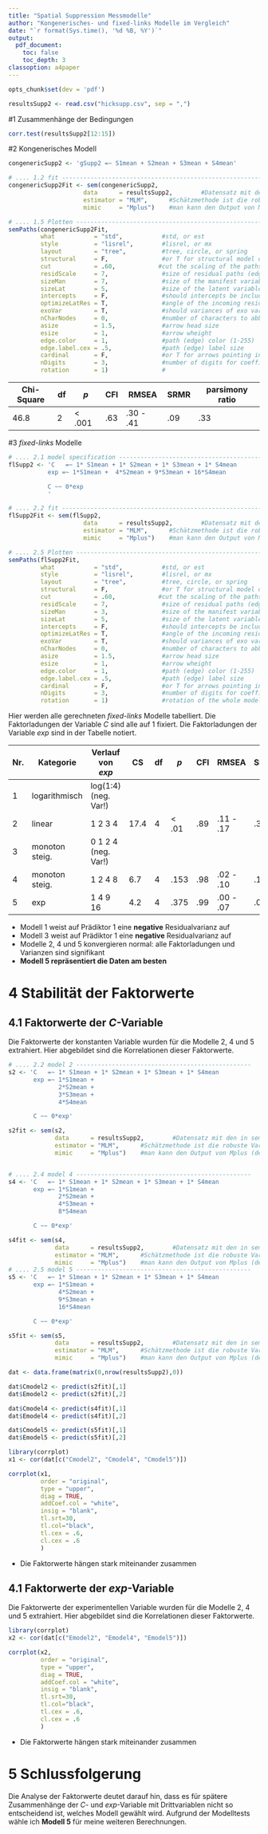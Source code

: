```yaml
---
title: "Spatial Suppression Messmodelle"
author: "Kongenerisches- und fixed-links Modelle im Vergleich"
date: "`r format(Sys.time(), '%d %B, %Y')`"
output:
  pdf_document:
    toc: false
    toc_depth: 3
classoption: a4paper
---
```


```r
opts_chunk$set(dev = 'pdf')
```

```r
resultsSupp2 <- read.csv("hicksupp.csv", sep = ",")
```

#1 Zusammenhänge der Bedingungen
```r
corr.test(resultsSupp2[12:15])
```


#2 Kongenerisches Modell
```r
congenericSupp2 <- 'gSupp2 =~ S1mean + S2mean + S3mean + S4mean'

# .... 1.2 fit -----------------------------------------------------------------
congenericSupp2Fit <- sem(congenericSupp2,
                     data      = resultsSupp2,        #Datensatz mit den in sem.model verwendeten Variable
                     estimator = "MLM",      #Schätzmethode ist die robuste Variante von ML
                     mimic     = "Mplus")    #man kann den Output von Mplus (default ist EQS)

# .... 1.5 Plotten -------------------------------------------------------------
semPaths(congenericSupp2Fit,
         what           = "std",           #std, or est
         style          = "lisrel",        #lisrel, or mx
         layout         = "tree",          #tree, circle, or spring
         structural     = F,               #or T for structural model only
         cut            = .60,            #cut the scaling of the paths (edges) at this value
         residScale     = 7,               #size of residual paths (edges)
         sizeMan        = 7,               #size of the manifest variables
         sizeLat        = 5,               #size of the latent variables
         intercepts     = F,               #should intercepts be included?
         optimizeLatRes = T,               #angle of the incoming residuals is optimized
         exoVar         = T,               #should variances of exo variables be plotted?
         nCharNodes     = 0,               #number of characters to abbreviate node labels
         asize          = 1.5,             #arrow head size
         esize          = 1,               #arrow wheight
         edge.color     = 1,               #path (edge) color (1-255)
         edge.label.cex = .5,              #path (edge) label size
         cardinal       = F,               #or T for arrows pointing in the middle of a variable
         nDigits        = 3,               #number of digits for coeffiecients
         rotation       = 1)               #
```



Chi-Square | df   |     *p* | CFI |   RMSEA   | SRMR | parsimony ratio |
---------- | ---- | ------- | --- | --------- | ---- | --------------- |
      46.8 |   2  |  < .001 | .63 | .30 - .41 | .09  |             .33 |




#3 *fixed-links* Modelle
```r
# .... 2.1 model specification -------------------------------------------------
flSupp2 <- 'C   =~ 1* S1mean + 1* S2mean + 1* S3mean + 1* S4mean
           exp =~ 1*S1mean +  4*S2mean + 9*S3mean + 16*S4mean

           C ~~ 0*exp
           '

# .... 2.2 fit -----------------------------------------------------------------
flSupp2Fit <- sem(flSupp2,
                     data      = resultsSupp2,        #Datensatz mit den in sem.model verwendeten Variable
                     estimator = "MLM",      #Schätzmethode ist die robuste Variante von ML
                     mimic     = "Mplus")    #man kann den Output von Mplus (default ist EQS)

# .... 2.5 Plotten -------------------------------------------------------------
semPaths(flSupp2Fit,
         what           = "std",           #std, or est
         style          = "lisrel",        #lisrel, or mx
         layout         = "tree",          #tree, circle, or spring
         structural     = F,               #or T for structural model only
         cut            = .60,            #cut the scaling of the paths (edges) at this value
         residScale     = 7,               #size of residual paths (edges)
         sizeMan        = 3,               #size of the manifest variables
         sizeLat        = 5,               #size of the latent variables
         intercepts     = F,               #should intercepts be included?
         optimizeLatRes = T,               #angle of the incoming residuals is optimized
         exoVar         = T,               #should variances of exo variables be plotted?
         nCharNodes     = 0,               #number of characters to abbreviate node labels
         asize          = 1.5,             #arrow head size
         esize          = 1,               #arrow wheight
         edge.color     = 1,               #path (edge) color (1-255)
         edge.label.cex = .5,              #path (edge) label size
         cardinal       = F,               #or T for arrows pointing in the middle of a variable
         nDigits        = 3,               #number of digits for coeffiecients
         rotation       = 1)               #rotation of the whole model (1,2,3,4)
```

Hier werden alle gerechneten *fixed-links* Modelle tabelliert. Die Faktorladungen der Variable *C*
sind alle auf 1 fixiert. Die Faktorladungen der Variable *exp* sind in der Tabelle notiert.

Nr. | Kategorie      | Verlauf von *exp*    |   CS  | df   |     *p* | CFI |   RMSEA   | SRMR |
--- | -------------- | -------------------- | ----- | ---- | ------- | --- | --------- | ---- |
1   | logarithmisch  | log(1:4) (neg. Var!) |       |      |         |     |           |      |
2   | linear         | 1 2 3 4              |  17.4 |   4  |   < .01 | .89 | .11 - .17 | .34  |
3   | monoton steig. | 0 1 2 4 (neg. Var!)  |       |      |         |     |           |      |
4   | monoton steig. | 1 2 4 8              |   6.7 |   4  |    .153 | .98 | .02 - .10 | .12  |
5   | exp            | 1 4 9 16             |   4.2 |   4  |    .375 | .99 | .00 - .07 | .06  |

* Modell 1 weist auf Prädiktor 1 eine **negative** Residualvarianz auf
* Modell 3 weist auf Prädiktor 1 eine **negative** Residualvarianz auf
* Modelle 2, 4 und 5 konvergieren normal: alle Faktorladungen und Varianzen sind signifikant
* **Modell 5 repräsentiert die Daten am besten**
\pagebreak

# 4 Stabilität der Faktorwerte
## 4.1 Faktorwerte der *C*-Variable
Die Faktorwerte der konstanten Variable wurden für die Modelle 2, 4 und 5 extrahiert. Hier abgebildet
sind die Korrelationen dieser Faktorwerte.

```r
# .... 2.2 model 2 -------------------------------------------------
s2 <- 'C   =~ 1* S1mean + 1* S2mean + 1* S3mean + 1* S4mean
       exp =~ 1*S1mean +  
              2*S2mean + 
              3*S3mean + 
              4*S4mean

       C ~~ 0*exp'

s2fit <- sem(s2,
             data      = resultsSupp2,        #Datensatz mit den in sem.model verwendeten Variable
             estimator = "MLM",      #Schätzmethode ist die robuste Variante von ML
             mimic     = "Mplus")    #man kann den Output von Mplus (default ist EQS)


# .... 2.4 model 4 -------------------------------------------------
s4 <- 'C   =~ 1* S1mean + 1* S2mean + 1* S3mean + 1* S4mean
       exp =~ 1*S1mean +  
              2*S2mean + 
              4*S3mean + 
              8*S4mean

       C ~~ 0*exp'

s4fit <- sem(s4,
             data      = resultsSupp2,        #Datensatz mit den in sem.model verwendeten Variable
             estimator = "MLM",      #Schätzmethode ist die robuste Variante von ML
             mimic     = "Mplus")    #man kann den Output von Mplus (default ist EQS)
# .... 2.5 model 5 -------------------------------------------------
s5 <- 'C   =~ 1* S1mean + 1* S2mean + 1* S3mean + 1* S4mean
       exp =~ 1*S1mean +  
              4*S2mean + 
              9*S3mean + 
              16*S4mean

       C ~~ 0*exp'

s5fit <- sem(s5,
             data      = resultsSupp2,        #Datensatz mit den in sem.model verwendeten Variable
             estimator = "MLM",      #Schätzmethode ist die robuste Variante von ML
             mimic     = "Mplus")    #man kann den Output von Mplus (default ist EQS)

dat <- data.frame(matrix(0,nrow(resultsSupp2),0))

dat$Cmodel2 <- predict(s2fit)[,1]
dat$Emodel2 <- predict(s2fit)[,2]

dat$Cmodel4 <- predict(s4fit)[,1]
dat$Emodel4 <- predict(s4fit)[,2]

dat$Cmodel5 <- predict(s5fit)[,1]
dat$Emodel5 <- predict(s5fit)[,2]
```

```r
library(corrplot)
x1 <- cor(dat[c("Cmodel2", "Cmodel4", "Cmodel5")])

corrplot(x1,
         order = "original",
         type = "upper",
         diag = TRUE,
         addCoef.col = "white",
         insig = "blank",
         tl.srt=30,
         tl.col="black",
         tl.cex = .6,
         cl.cex = .6
         )
```

* Die Faktorwerte hängen stark miteinander zusammen
\pagebreak

## 4.1 Faktorwerte der *exp*-Variable
Die Faktorwerte der experimentellen Variable wurden für die Modelle 2, 4 und 5 extrahiert. Hier abgebildet
sind die Korrelationen dieser Faktorwerte.

```r
library(corrplot)
x2 <- cor(dat[c("Emodel2", "Emodel4", "Emodel5")])

corrplot(x2,
         order = "original",
         type = "upper",
         diag = TRUE,
         addCoef.col = "white",
         insig = "blank",
         tl.srt=30,
         tl.col="black",
         tl.cex = .6,
         cl.cex = .6
         )
```

* Die Faktorwerte hängen stark miteinander zusammen


# 5 Schlussfolgerung
Die Analyse der Faktorwerte deutet darauf hin, dass es für spätere Zusammenhänge
der *C*- und *exp*-Variable mit Drittvariablen nicht so entscheidend ist, welches Modell gewählt wird.
Aufgrund der Modelltests wähle ich **Modell 5** für meine weiteren Berechnungen.
